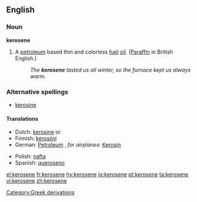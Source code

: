 ==English==

===Noun===
{{wikipedia}}
'''kerosene'''

# A [[petroleum]] based thin and colorless [[fuel]] [[oil]].  ([[Paraffin]] in British English.)
#: ''The '''kerosene''' lasted us all winter, so the furnace kept us always warm''.

===Alternative spellings===
*[[kerosine]]

====Translations====
{{top}}
*Dutch: [[kerosine#Dutch|kerosine]] {{m}} or {{f}}
*Finnish: [[kerosiini]]
*German: [[Petroleum]] {{n}}, ''for airplanes:'' [[Kerosin]] {{n}}
{{mid}}
*Polish: [[nafta]] {{f}}
*Spanish: [[queroseno]] {{m}}
{{bottom}}

[[Category:Greek derivations]]

[[el:kerosene]]
[[fr:kerosene]]
[[hy:kerosene]]
[[io:kerosene]]
[[pt:kerosene]]
[[ta:kerosene]]
[[vi:kerosene]]
[[zh:kerosene]]
